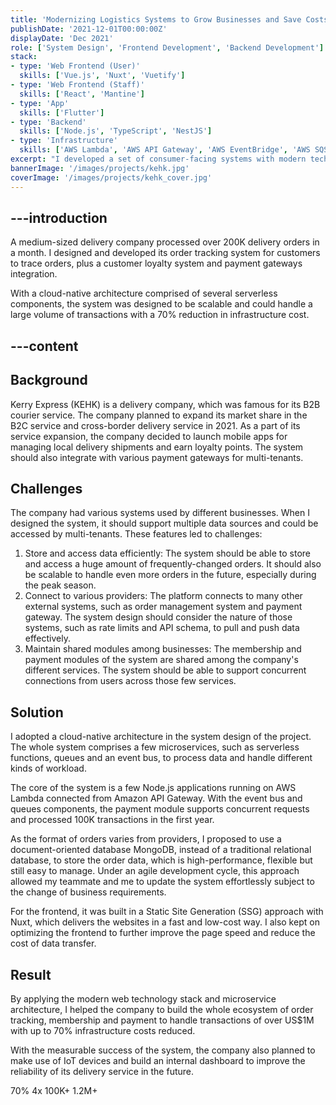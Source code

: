 ```yaml
---
title: 'Modernizing Logistics Systems to Grow Businesses and Save Costs'
publishDate: '2021-12-01T00:00:00Z'
displayDate: 'Dec 2021'
role: ['System Design', 'Frontend Development', 'Backend Development']
stack:
- type: 'Web Frontend (User)'
  skills: ['Vue.js', 'Nuxt', 'Vuetify']
- type: 'Web Frontend (Staff)'
  skills: ['React', 'Mantine']
- type: 'App'
  skills: ['Flutter']
- type: 'Backend'
  skills: ['Node.js', 'TypeScript', 'NestJS']
- type: 'Infrastructure'
  skills: ['AWS Lambda', 'AWS API Gateway', 'AWS EventBridge', 'AWS SQS']
excerpt: "I developed a set of consumer-facing systems with modern technology stack for a delivery company. The systems helped the company processed over 200K delivery orders for shipment tracking a month with 70% infrastructure cost reduced."
bannerImage: '/images/projects/kehk.jpg'
coverImage: '/images/projects/kehk_cover.jpg'
---
```


---introduction
---
A medium-sized delivery company processed over 200K delivery orders in a month. I designed and developed its order tracking system for customers to trace orders, plus a customer loyalty system and payment gateways integration.

With a cloud-native architecture comprised of several serverless components, the system was designed to be scalable and could handle a large volume of transactions with a 70% reduction in infrastructure cost.

---content
---
## Background
Kerry Express (KEHK) is a delivery company, which was famous for its B2B courier service. The company planned to expand its market share in the B2C service and cross-border delivery service in 2021. As a part of its service expansion, the company decided to launch mobile apps for managing local delivery shipments and earn loyalty points. The system should also integrate with various payment gateways for multi-tenants.

## Challenges
The company had various systems used by different businesses. When I designed the system, it should support multiple data sources and could be accessed by multi-tenants. These features led to challenges:

1. Store and access data efficiently: The system should be able to store and access a huge amount of frequently-changed orders. It should also be scalable to handle even more orders in the future, especially during the peak season.
2. Connect to various providers: The platform connects to many other external systems, such as order management system and payment gateway. The system design should consider the nature of those systems, such as rate limits and API schema, to pull and push data effectively.
3. Maintain shared modules among businesses: The membership and payment modules of the system are shared among the company's different services. The system should be able to support concurrent connections from users across those few services.

## Solution
I adopted a cloud-native architecture in the system design of the project. The whole system comprises a few microservices, such as serverless functions, queues and an event bus, to process data and handle different kinds of workload.

The core of the system is a few Node.js applications running on AWS Lambda connected from Amazon API Gateway. With the event bus and queues components, the payment module supports concurrent requests and processed 100K transactions in the first year.

As the format of orders varies from providers, I proposed to use a document-oriented database MongoDB, instead of a traditional relational database, to store the order data, which is high-performance, flexible but still easy to manage. Under an agile development cycle, this approach allowed my teammate and me to update the system effortlessly subject to the change of business requirements.

For the frontend, it was built in a Static Site Generation (SSG) approach with Nuxt, which delivers the websites in a fast and low-cost way. I also kept on optimizing the frontend to further improve the page speed and reduce the cost of data transfer.

## Result
By applying the modern web technology stack and microservice architecture, I helped the company to build the whole ecosystem of order tracking, membership and payment to handle transactions of over US$1M with up to 70% infrastructure costs reduced.

With the measurable success of the system, the company also planned to make use of IoT devices and build an internal dashboard to improve the reliability of its delivery service in the future.

<Stats>
    <StatItem label="Infrastructure costs reduction">70%</StatItem>
    <StatItem label="Loading speed increased">4x</StatItem>
    <StatItem label="Payment transactions processed">100K+</StatItem>
    <StatItem label="Delivery orders handled in 6 months">1.2M+</StatItem>
</Stats>